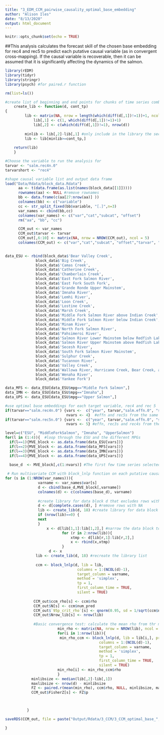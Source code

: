 ```yaml
---
title: "3_EDM_CCM_pairwise_causality_optimal_base_embedding"
author: "Alison Iles"
date: "8/13/2020"
output: html_document
---
```


```r
knitr::opts_chunk$set(echo = TRUE)
```

##This analysis calculates the forecast skill of the chosen base embedding for rec4 and rec5 to predict each putative causal variable (as in convergent cross-mapping). If the causal variable is recoverable, then it can be assumed that it is significantly affecting the dynamics of the salmon. 

```R
library(rEDM)
library(tidyr)
library(stringr)
library(psych) #for paired.r function

rm(list=ls()) 

#create list of beginning and end points for chunks of time series combined in the same embedding. Year must be in the first column of the time series. Complete cases only. Removes sections that are not continuous for at least 18 time points. Returns lib and the narrowed data block. 
    create_lib <- function(d, cont_tp)
{
         lib <- matrix(NA, nrow = length(which(diff(d[,1])!=1))+1, ncol = 2) 
             lib[,1] <- c(1, which(diff(d[,1])!=1)+1)
             lib[,2] <- c(which(diff(d[,1])!=1), nrow(d))
        
         minlib <- lib[,2]-lib[,1] #only include in the library the sections of data that are continuous for at least 'cont_tp' time points. 
         lib <- lib[minlib>=cont_tp,] 
             
    return(lib)
    }

```


```R
#Choose the variable to run the analysis for
tarvar <- "salm.rec4n.0"
tarvarshort <- "rec4"

#shape causal variable list and output data frame
load("Data/Rdata/block_data.Rdata")  
      aa <- t(data.frame(as.list(names(block_data[[1]]))))
      rownames(aa) <- NULL #remove rownames
      bb <- data.frame(c(aa[27:nrow(aa)] ))
      colnames(bb) <- c("variable")
      cc <- str_split_fixed(bb$variable, "[.]",n=3)
      var_names <- cbind(bb,cc)
      colnames(var_names) <- c("var","cat","subcat", "offset")
      rm("aa", "bb", "cc")

      CCM_out <- var_names  
      CCM_out$tarvar <- tarvar
      CCM_out[,6:10] <- matrix(NA, nrow = NROW(CCM_out), ncol = 5)
      colnames(CCM_out) <- c("var","cat","subcat", "offset","tarvar", "ccm_rho","N", "95p_crit_rho", "Nrow_lib", "FisherZ")

      
data_ESU <- rbind(block_data$'Bear Valley Creek', 
              block_data$'Big Creek', 
              block_data$'Camas Creek', 
              block_data$'Catherine Creek', 
              block_data$'Chamberlain Creek', 
              block_data$'East Fork Salmon River', 
              block_data$'East Fork South Fork', 
              block_data$'Grande Ronde Upper Mainstem', 
              block_data$'Imnaha River', 
              block_data$'Lemhi River', 
              block_data$'Loon Creek', 
              block_data$'Lostine Creek', 
              block_data$'Marsh Creek', 
              block_data$'Middle Fork Salmon River above Indian Creek', 
              block_data$'Middle Fork Salmon River below Indian Creek', 
              block_data$'Minam River', 
              block_data$'North Fork Salmon River', 
              block_data$'Pahsimeroi River', 
              block_data$'Salmon River Lower Mainstem below Redfish Lake', 
              block_data$'Salmon River Upper Mainstem above Redfish Lake', 
              block_data$'Secesh River', 
              block_data$'South Fork Salmon River Mainstem', 
              block_data$'Sulphur Creek', 
              block_data$'Tucannon River', 
              block_data$'Valley Creek', 
              block_data$'Wallowa River, Hurricane Creek, Bear Creek, and Lostine Rivers', 
              block_data$'Wenaha River', 
              block_data$'Yankee Fork')   

data_MFS <- data_ESU[data_ESU$mpg=="Middle Fork Salmon",]
data_IMN <- data_ESU[data_ESU$mpg=="Imnaha",]
data_UPS <- data_ESU[data_ESU$mpg=="Upper Salmon",]

#use optimal base embeddings for each target variable, rec4 and rec 5
if(tarvar=="salm.rec4n.0") {vars <-  c("year", tarvar,"salm.effn.0", "salm.rec5n.0", var_names[,1])
                            nvars <- 4}  #effn and rec5s from the same cohort
if(tarvar=="salm.rec5n.0") {vars <-  c("year", tarvar,"salm.effn.0", "salm.rec4n.1", "salm.rec3n.2", var_names[,1])
                            nvars <- 5} #effn, rec3s and rec4s from the same return year

level=c("ESU", "MiddleForkSalmon", "Imnaha", "UpperSalmon")
for(l in (1:4)){  #loop through the ESU and the different MPGs
  if(l==1){MVE_block <- as.data.frame(data_ESU[vars])}
  if(l==2){MVE_block <- as.data.frame(data_MFS[vars])}
  if(l==3){MVE_block <- as.data.frame(data_IMN[vars])}
  if(l==4){MVE_block <- as.data.frame(data_UPS[vars])}
  
  base_d  <- MVE_block[,c(1:nvars)] #The first few time series selected in 'vars' above form the base embedding 

 # Run multivariate CCM with block_lnlp function on each putative causal variable
for (s in (1:NROW(var_names))){  
               varname <- var_names$var[s]
               d <- cbind(base_d,MVE_block[,varname])
               colnames(d) <- c(colnames(base_d), varname)
               
               #create library for data block d that excludes rows with NA and includes only sections continuous for at least 18 time points
               d <- d[complete.cases(d), ] #remove rows with NA
               lib <- create_lib(d, 18) #create library for data block d that includes only sections continuous for at least 18 time points
               if (nrow(lib)==0) {
               next
               }
                   x <- d[lib[1,1]:lib[1,2],] #narrow the data block to these library sections
                          for (r in 2:nrow(lib)){
                              xtmp <- d[lib[r,1]:lib[r,2],]
                              x <- rbind(x,xtmp)
                          }
                    d <- x
              lib <- create_lib(d, 18) #recreate the library list
              
              ccm <- block_lnlp(d, lib = lib, 
                                 columns = 1:(NCOL(d)-1), 
                                 target_column = varname, 
                                 method = 'simplex', 
                                 tp = 1, 
                                 first_column_time = TRUE, 
                                 silent = TRUE)
             
             CCM_out$ccm_rho[s] <- ccm$rho
             CCM_out$N[s] <- ccm$num_pred
             CCM_out$`95p_crit_rho`[s] <- qnorm(0.95, sd = 1/sqrt(ccm$num_pred - 3)) #qnorm is used to look up percentiles of the standard normal distribution. The 0.95 quantile is the 95th percentile. qnorm produces the boundary value that the rho needs to be greater than in order to be signifcantly different from zero and p=0.05 level. 
             CCM_out$Nrow_lib[s] <- nrow(lib)
              
             #Basic convergence test: calculate the mean rho from thr minimum library size and use Fisher's Z to test that the max library z is significantly higher than the begining. Transforms the rho at the min library and max library length to a normally distributed Fisher's z value Independent correlations, different sample sizes. 
                        min_rho <- matrix(NA, nrow = NROW(lib), ncol = 1)
                        for(i in 1:nrow(lib)){
                         min_rho_ccm <- block_lnlp(d, lib = lib[i,], pred = lib,
                                           columns = 1:(NCOL(d)-1), 
                                           target_column = varname, 
                                           method = 'simplex', 
                                           tp = 1, 
                                           first_column_time = TRUE, 
                                           silent = TRUE)
                        min_rho[i] <- min_rho_ccm$rho
                        }
            minlibsize <- median(lib[,2]-lib[,1])
            maxlibsize <- nrow(d) - minlibsize
            FZ <- paired.r(mean(min_rho), ccm$rho, NULL, minlibsize, maxlibsize, twotailed=FALSE)
            CCM_out$FisherZ[s] <- FZ$p              
              


          }

saveRDS(CCM_out, file = paste("Output/Rdata/3_CCM/3_CCM_optimal_base_",level[l],"_",tarvarshort,".RDS", sep = ""), compress = FALSE)

}  
```
  